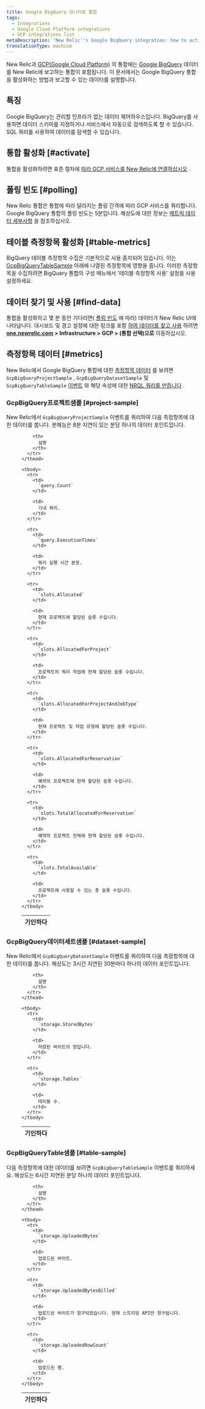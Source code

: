 ```yaml
---
title: Google BigQuery 모니터링 통합
tags:
  - Integrations
  - Google Cloud Platform integrations
  - GCP integrations list
metaDescription: 'New Relic''s Google BigQuery integration: how to activate it and what data it reports.'
translationType: machine
---
```


New Relic과 [GCP(Google Cloud Platform)](https://cloud.google.com/) 의 통합에는 [Google BigQuery](https://cloud.google.com/bigquery/) 데이터를 New Relic에 보고하는 통합이 포함됩니다. 이 문서에서는 Google BigQuery 통합을 활성화하는 방법과 보고할 수 있는 데이터를 설명합니다.

## 특징

Google BigQuery는 관리할 인프라가 없는 데이터 웨어하우스입니다. BigQuery를 사용하면 데이터 스키마를 지정하거나 서비스에서 자동으로 검색하도록 할 수 있습니다. SQL 쿼리를 사용하여 데이터를 탐색할 수 있습니다.

## 통합 활성화 [#activate]

통합을 활성화하려면 표준 절차에 [따라 GCP 서비스를 New Relic에 연결하십시오](/docs/connect-google-cloud-platform-services-infrastructure) .

## 폴링 빈도 [#polling]

New Relic 통합은 통합에 따라 달라지는 폴링 간격에 따라 GCP 서비스를 쿼리합니다. Google BigQuery 통합의 폴링 빈도는 5분입니다. 해상도에 대한 정보는 [메트릭 데이터 세부사항](#metrics) 을 참조하십시오.

## 테이블 측정항목 활성화 [#table-metrics]

BigQuery 테이블 측정항목 수집은 기본적으로 사용 중지되어 있습니다. 이는 [GcpBigQueryTableSample](#table-sample) 아래에 나열된 측정항목에 영향을 줍니다. 이러한 측정항목을 수집하려면 BigQuery 통합의 구성 메뉴에서 '테이블 측정항목 사용' 설정을 사용 설정하세요.

## 데이터 찾기 및 사용 [#find-data]

통합을 활성화하고 몇 분 동안 기다리면( [폴링 빈도](#polling) 에 따라) 데이터가 New Relic UI에 나타납니다. 대시보드 및 경고 설정에 대한 링크를 포함 [하여 데이터를 찾고 사용](/docs/infrastructure/integrations/find-use-infrastructure-integration-data) 하려면 **[one.newrelic.com](https://one.newrelic.com/all-capabilities) > Infrastructure > GCP > (통합 선택)으로** 이동하십시오.

## 측정항목 데이터 [#metrics]

New Relic에서 Google BigQuery 통합에 대한 [측정항목 데이터](/docs/telemetry-data-platform/understand-data/new-relic-data-types/#metrics) 를 보려면 `GcpBigQueryProjectSample` , `GcpBigQueryDatasetSample` 및 `GcpBigQueryTableSample` [이벤트](/docs/using-new-relic/welcome-new-relic/getting-started/glossary#event) 와 해당 속성에 대한 [NRQL 쿼리를 만듭니다](/docs/integrations/new-relic-integrations/getting-started/use-integration-data-new-relic-insights#nrql) .

### GcpBigQuery프로젝트샘플 [#project-sample]

New Relic에서 `GcpBigQueryProjectSample` 이벤트를 쿼리하여 다음 측정항목에 대한 데이터를 봅니다. 분해능은 8분 지연이 있는 분당 하나의 데이터 포인트입니다.

<dd>
  <table>
    <thead>
      <tr>
        <th style={{ width: "300px" }}>
          기인하다
        </th>

        <th>
          설명
        </th>
      </tr>
    </thead>

    <tbody>
      <tr>
        <td>
          `query.Count`
        </td>

        <td>
          기내 쿼리.
        </td>
      </tr>

      <tr>
        <td>
          `query.ExecutionTimes`
        </td>

        <td>
          쿼리 실행 시간 분포.
        </td>
      </tr>

      <tr>
        <td>
          `slots.Allocated`
        </td>

        <td>
          현재 프로젝트에 할당된 슬롯 수입니다.
        </td>
      </tr>

      <tr>
        <td>
          `slots.AllocatedForProject`
        </td>

        <td>
          프로젝트의 쿼리 작업에 현재 할당된 슬롯 수입니다.
        </td>
      </tr>

      <tr>
        <td>
          `slots.AllocatedForProjectAndJobType`
        </td>

        <td>
          현재 프로젝트 및 작업 유형에 할당된 슬롯 수입니다.
        </td>
      </tr>

      <tr>
        <td>
          `slots.AllocatedForReservation`
        </td>

        <td>
          예약의 프로젝트에 현재 할당된 슬롯 수입니다.
        </td>
      </tr>

      <tr>
        <td>
          `slots.TotalAllocatedForReservation`
        </td>

        <td>
          예약의 프로젝트 전체에 현재 할당된 슬롯 수입니다.
        </td>
      </tr>

      <tr>
        <td>
          `slots.TotalAvailable`
        </td>

        <td>
          프로젝트에 사용할 수 있는 총 슬롯 수입니다.
        </td>
      </tr>
    </tbody>
  </table>
</dd>

### GcpBigQuery데이터세트샘플 [#dataset-sample]

New Relic에서 `GcpBigQueryDatasetSample` 이벤트를 쿼리하여 다음 측정항목에 대한 데이터를 봅니다. 해상도는 3시간 지연된 30분마다 하나의 데이터 포인트입니다.

<dd>
  <table>
    <thead>
      <tr>
        <th style={{ width: "300px" }}>
          기인하다
        </th>

        <th>
          설명
        </th>
      </tr>
    </thead>

    <tbody>
      <tr>
        <td>
          `storage.StoredBytes`
        </td>

        <td>
          저장된 바이트의 양입니다.
        </td>
      </tr>

      <tr>
        <td>
          `storage.Tables`
        </td>

        <td>
          테이블 수.
        </td>
      </tr>
    </tbody>
  </table>
</dd>

### GcpBigQueryTable샘플 [#table-sample]

다음 측정항목에 대한 데이터를 보려면 `GcpBigQueryTableSample` 이벤트를 쿼리하세요. 해상도는 6시간 지연된 분당 하나의 데이터 포인트입니다.

<dd>
  <table>
    <thead>
      <tr>
        <th style={{ width: "300px" }}>
          기인하다
        </th>

        <th>
          설명
        </th>
      </tr>
    </thead>

    <tbody>
      <tr>
        <td>
          `storage.UploadedBytes`
        </td>

        <td>
          업로드된 바이트.
        </td>
      </tr>

      <tr>
        <td>
          `storage.UploadedBytesBilled`
        </td>

        <td>
          업로드된 바이트가 청구되었습니다. 현재 스트리밍 API만 청구됩니다.
        </td>
      </tr>

      <tr>
        <td>
          `storage.UploadedRowCount`
        </td>

        <td>
          업로드된 행.
        </td>
      </tr>
    </tbody>
  </table>
</dd>